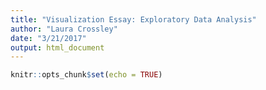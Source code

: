 ```yaml
---
title: "Visualization Essay: Exploratory Data Analysis"
author: "Laura Crossley"
date: "3/21/2017"
output: html_document
---
```


```r
knitr::opts_chunk$set(echo = TRUE)
```


